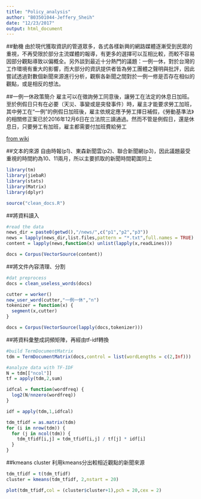 ```yaml
---
title: "Policy_analysis"
author: "B03501044-Jeffery_Sheih"
date: "12/23/2017"
output: html_document
---
```


##動機
由於現代獲取資訊的管道眾多，各式各樣新興的網路媒體逐漸受到民眾的重視，不再受限於部分主流媒體的報導，有更多的選擇可以互相比較，而較不容易因部分觀點導致以偏概全。另外談到最近十分熱門的議題：一例一休，對於台灣的工作環境有重大的影響，而大部分的資訊提供者皆為勞工團體之聲明與批評，因此嘗試透過對數個新聞來源進行分析，觀察各新聞之間對於一例一修是否存在相似的觀點，或是相反的想法。

##一例一休政策簡介
雇主可以在徵詢勞工同意後，讓勞工在法定的休息日加班。至於例假日只有在必要（天災、事變或是突發事件）時，雇主才能要求勞工加班，其中勞工在“一例”的例假日加班後，雇主依規定應予勞工擇日補假，《勞動基準法》的相關修正案已於2016年12月6日在立法院三讀通過。然而不管是例假日，還是休息日，只要勞工有加班，雇主都需要付加班費給勞工

[from wiki](https://zh.wikipedia.org/wiki/一例一休)

##文本的來源
自由時報(p1)、東森新聞雲(p2)、聯合新聞網(p3)，因此議題最受重視的時間約為10、11兩月，所以主要抓取的新聞時間範圍同上

```r
library(tm)
library(jiebaR)
library(stats)
library(Matrix)
library(dplyr)

source("clean_docs.R")

```

##將資料讀入
```r
#read the data
news_dir = paste0(getwd(),"/news/",c("p1","p2","p3"))
news = lapply(news_dir,list.files,pattern = "*.txt",full.names = TRUE)
content = lapply(news,function(x) unlist(lapply(x,readLines)))

docs = Corpus(VectorSource(content))
```

##將文件內容清理、分割
```r
#dat preprocess
docs = clean_useless_words(docs)

cutter = worker()
new_user_word(cutter,"一例一休","n")
tokenizer = function(x) {
  segment(x,cutter)
}

docs = Corpus(VectorSource(lapply(docs,tokenizer)))
```

##將資料彙整成詞頻矩陣，再經由tf-idf轉換
```r
#build TermDocumentMatrix
tdm = TermDocumentMatrix(docs,control = list(wordLengths = c(2,Inf)))

#analyze data with TF-IDF
N = tdm[["ncol"]]
tf = apply(tdm,2,sum)

idfcal = function(wordfreq) {
  log2(N/nnzero(wordfreq))
}

idf = apply(tdm,1,idfcal)

tdm_tfidf = as.matrix(tdm)
for (i in nrow(tdm)) {
  for (j in ncol(tdm)) {
    tdm_tfidf[i,j] = tdm_tfidf[i,j] / tf[j] * idf[i]
  }
}
```

##kmeans cluster
利用kmeans分出較相近觀點的新聞來源
```r
tdm_tfidf = t(tdm_tfidf)
cluster = kmeans(tdm_tfidf, 2,nstart = 20)

plot(tdm_tfidf,col = (cluster$cluster+1),pch = 20,cex = 2)
```



